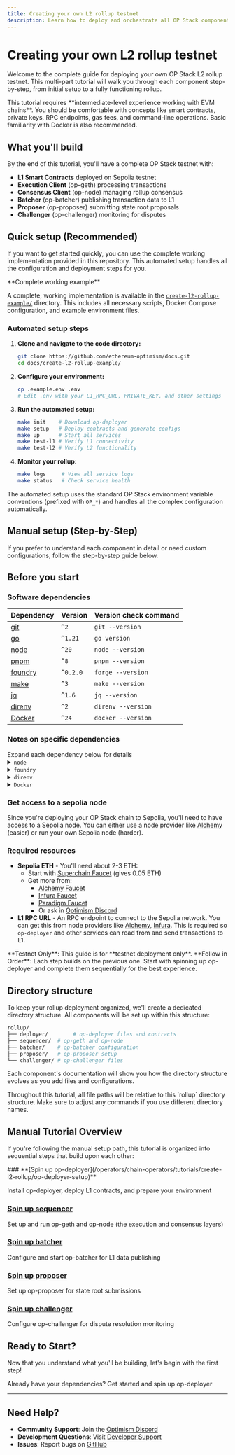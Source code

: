 ```yaml
---
title: Creating your own L2 rollup testnet
description: Learn how to deploy and orchestrate all OP Stack components for a complete testnet deployment.
---
```



# Creating your own L2 rollup testnet

Welcome to the complete guide for deploying your own OP Stack L2 rollup testnet. This multi-part tutorial will walk you through each component step-by-step, from initial setup to a fully functioning rollup.

<Info>
This tutorial requires **intermediate-level experience working with EVM chains**.
You should be comfortable with concepts like smart contracts, private keys, RPC endpoints, gas fees, and command-line operations.
Basic familiarity with Docker is also recommended.
</Info>

## What you'll build

By the end of this tutorial, you'll have a complete OP Stack testnet with:

*   **L1 Smart Contracts** deployed on Sepolia testnet
*   **Execution Client** (op-geth) processing transactions
*   **Consensus Client** (op-node) managing rollup consensus
*   **Batcher** (op-batcher) publishing transaction data to L1
*   **Proposer** (op-proposer) submitting state root proposals
*   **Challenger** (op-challenger) monitoring for disputes

## Quick setup (Recommended)

If you want to get started quickly, you can use the complete working implementation provided in this repository. This automated setup handles all the configuration and deployment steps for you.

<Info>
  **Complete working example**

  A complete, working implementation is available in the [`create-l2-rollup-example/`](https://github.com/ethereum-optimism/docs/tree/main/create-l2-rollup-example/) directory. This includes all necessary scripts, Docker Compose configuration, and example environment files.
</Info>

### Automated setup steps

1.  **Clone and navigate to the code directory:**
    ```bash
    git clone https://github.com/ethereum-optimism/docs.git
    cd docs/create-l2-rollup-example/
    ```

2.  **Configure your environment:**
    ```bash
    cp .example.env .env
    # Edit .env with your L1_RPC_URL, PRIVATE_KEY, and other settings
    ```

3.  **Run the automated setup:**
    ```bash
    make init    # Download op-deployer
    make setup   # Deploy contracts and generate configs
    make up      # Start all services
    make test-l1 # Verify L1 connectivity
    make test-l2 # Verify L2 functionality
    ```

4.  **Monitor your rollup:**
    ```bash
    make logs     # View all service logs
    make status   # Check service health
    ```

The automated setup uses the standard OP Stack environment variable conventions (prefixed with `OP_*`) and handles all the complex configuration automatically.

## Manual setup (Step-by-Step)

If you prefer to understand each component in detail or need custom configurations, follow the step-by-step guide below.

## Before you start

### Software dependencies

| Dependency                                                    | Version  | Version check command |
| ------------------------------------------------------------- | -------- | --------------------- |
| [git](https://git-scm.com/)                                   | `^2`     | `git --version`       |
| [go](https://go.dev/)                                         | `^1.21`  | `go version`          |
| [node](https://nodejs.org/en/)                                | `^20`    | `node --version`      |
| [pnpm](https://pnpm.io/installation)                          | `^8`     | `pnpm --version`      |
| [foundry](https://github.com/foundry-rs/foundry#installation) | `^0.2.0` | `forge --version`     |
| [make](https://linux.die.net/man/1/make)                      | `^3`     | `make --version`      |
| [jq](https://github.com/jqlang/jq)                            | `^1.6`   | `jq --version`        |
| [direnv](https://direnv.net)                                  | `^2`     | `direnv --version`    |
| [Docker](https://docs.docker.com/get-docker/)                 | `^24`    | `docker --version`    |

### Notes on specific dependencies

<Info>
  Expand each dependency below for details
</Info>

<details>
  <summary><code>node</code></summary>

  We recommend using the latest LTS version of Node.js (currently v20).\
  [`nvm`](https://github.com/nvm-sh/nvm) is a useful tool that can help you manage multiple versions of Node.js on your machine.\
  You may experience unexpected errors on older versions of Node.js.
</details>

<details>
  <summary><code>foundry</code></summary>

  We will use cast to generate wallet addresses in this guide.
</details>

<details>
  <summary><code>direnv</code></summary>

  Parts of this tutorial use [`direnv`](https://direnv.net) as a way of loading environment variables from `.envrc` files into your shell.\
  This means you won't have to manually export environment variables every time you want to use them.\
  `direnv` only ever has access to files that you explicitly allow it to see.

  After [installing `direnv`](https://direnv.net/docs/installation.html), you will need to **make sure that [`direnv` is hooked into your shell](https://direnv.net/docs/hook.html)**.\
  Make sure you've followed [the guide on the `direnv` website](https://direnv.net/docs/hook.html), then **close your terminal and reopen it** so that the changes take effect (or `source` your config file if you know how to do that).

  <Info>
    Make sure that you have correctly hooked `direnv` into your shell by modifying your shell configuration file (like `~/.bashrc` or `~/.zshrc`).\
    If you haven't edited a config file then you probably haven't configured `direnv` properly (and things might not work later).
  </Info>
</details>

<details>
  <summary><code>Docker</code></summary>

  Docker is used extensively in this tutorial for running various OP Stack components.\
  Make sure you have both Docker and Docker Compose installed and running on your system.\
  On Linux, you may need to [configure Docker to run without sudo](https://docs.docker.com/engine/install/linux-postinstall/#manage-docker-as-a-non-root-user).

  <Info>
    If you're using Docker Desktop, ensure it's running before starting the tutorial.\
    You can verify your installation with:

    ```bash
    docker run hello-world
    ```
  </Info>
</details>

### Get access to a sepolia node

Since you're deploying your OP Stack chain to Sepolia, you'll need to have access to a Sepolia node.
You can either use a node provider like [Alchemy](https://www.alchemy.com/) (easier) or run your own Sepolia node (harder).

### Required resources

*   **Sepolia ETH** - You'll need about 2-3 ETH:
    *   Start with [Superchain Faucet](https://console.optimism.io/faucet) (gives 0.05 ETH)
    *   Get more from:
        *   [Alchemy Faucet](https://sepoliafaucet.com/)
        *   [Infura Faucet](https://www.infura.io/faucet/sepolia)
        *   [Paradigm Faucet](https://faucet.paradigm.xyz/)
        *   Or ask in [Optimism Discord](https://discord.gg/optimism)
*   **L1 RPC URL** - An RPC endpoint to connect to the Sepolia network. You can get this from node providers like [Alchemy](https://www.alchemy.com/), [Infura](https://www.infura.io/). This is required so `op-deployer` and other services can read from and send transactions to L1.

<Info>
  **Testnet Only**: This guide is for **testnet deployment only**.
</Info>

<Info>
  **Follow in Order**: Each step builds on the previous one. Start with spinning up op-deployer and complete them sequentially for the best experience.
</Info>

## Directory structure

To keep your rollup deployment organized, we'll create a dedicated directory structure. All components will be set up within this structure:

```bash
rollup/
├── deployer/        # op-deployer files and contracts
├── sequencer/  # op-geth and op-node
├── batcher/    # op-batcher configuration
├── proposer/   # op-proposer setup
└── challenger/ # op-challenger files
```

Each component's documentation will show you how the directory structure evolves as you add files and configurations.

<Info>
  Throughout this tutorial, all file paths will be relative to this `rollup` directory structure. Make sure to adjust any commands if you use different directory names.
</Info>

## Manual Tutorial Overview

If you're following the manual setup path, this tutorial is organized into sequential steps that build upon each other:

<Steps>
  ### **[Spin up op-deployer](/operators/chain-operators/tutorials/create-l2-rollup/op-deployer-setup)**

  Install op-deployer, deploy L1 contracts, and prepare your environment

  ### **[Spin up sequencer](/operators/chain-operators/tutorials/create-l2-rollup/op-geth-setup)**

  Set up and run op-geth and op-node (the execution and consensus layers)

  ### **[Spin up batcher](/operators/chain-operators/tutorials/create-l2-rollup/op-batcher-setup)**

  Configure and start op-batcher for L1 data publishing

  ### **[Spin up proposer](/operators/chain-operators/tutorials/create-l2-rollup/op-proposer-setup)**

  Set up op-proposer for state root submissions

  ### **[Spin up challenger](/operators/chain-operators/tutorials/create-l2-rollup/op-challenger-setup)**

  Configure op-challenger for dispute resolution monitoring
</Steps>

## Ready to Start?

Now that you understand what you'll be building, let's begin with the first step!

<Card title="Spin up op-deployer" href="/operators/chain-operators/tutorials/create-l2-rollup/op-deployer-setup">
  Already have your dependencies? Get started and spin up op-deployer
</Card>

***

## Need Help?

*   **Community Support**: Join the [Optimism Discord](https://discord.gg/optimism)
*   **Development Questions**: Visit [Developer Support](https://github.com/ethereum-optimism/developers/discussions)
*   **Issues**: Report bugs on [GitHub](https://github.com/ethereum-optimism/optimism/issues)
